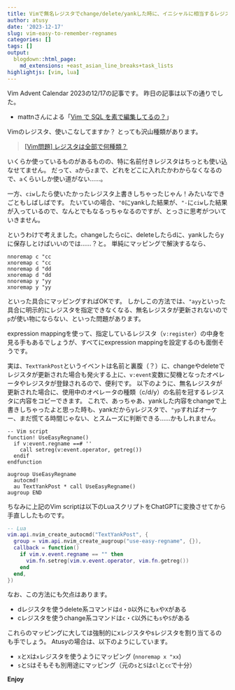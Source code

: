 ```yaml
---
title: Vimで無名レジスタでchange/delete/yankした時に、イニシャルに相当するレジスタにも値を入れる
author: atusy
date: '2023-12-17'
slug: vim-easy-to-remember-regnames
categories: []
tags: []
output:
  blogdown::html_page:
    md_extensions: +east_asian_line_breaks+task_lists
highlightjs: [vim, lua]
---
```


Vim Advent Calendar 2023の12/17の記事です。
昨日の記事は以下の通りでした。

- mattnさんによる「[Vim で SQL を素で編集してるの？](https://zenn.dev/mattn/articles/8716db121781d2)」

Vimのレジスタ、使いこなしてますか？
とっても沢山種類があります。

> [\[Vim問題\] レジスタは全部で何種類？](https://vim.blue/vim-all-register/)

いくらか使っているものがあるものの、特に名前付きレジスタはちっとも使い込なせてません。
だって、`a`から`z`まで、どれをどこに入れたかわからなくなるので、`a`くらいしか使い道がない……。

一方、`ciw`したら使いたかったレジスタ上書きしちゃったじゃん！みたいなできごともしばしばです。
たいていの場合、`"0`にyankした結果が、`"-`に`ciw`した結果が入っているので、なんとでもなるっちゃなるのですが、とっさに思考がついていきません。

というわけで考えました。changeしたらcに、deleteしたらdに、yankしたらyに保存しとけばいいのでは……？と。
単純にマッピングで解決するなら、

``` vim
nnoremap c "cc
xnoremap c "cc
nnoremap d "dd
xnoremap d "dd
nnoremap y "yy
xnoremap y "yy
```

といった具合にマッピングすればOKです。
しかしこの方法では、`"ayy`といった具合に明示的にレジスタを指定できなくなる、無名レジスタが更新されないので`p`が使い物にならない、といった問題があります。

expression mappingを使って、指定しているレジスタ（`v:register`）の中身を見る手もあるでしょうが、すべてにexpression mappingを設定するのも面倒そうです。

実は、`TextYankPost`というイベントは名前と裏腹（？）に、changeやdeleteでレジスタが更新された場合も発火する上に、`v:event`変数に契機となったオペレータやレジスタが登録されるので、便利です。
以下のように、無名レジスタが更新された場合に、使用中のオペレータの種類（c/d/y）の名前を冠するレジスタに内容をコピーできます。
これで、あっちゃあ、yankした内容をchangeで上書きしちゃったよと思った時も、yankだからyレジスタで、`"yp`すればオーケー、まだ慌てる時間じゃない、とスムーズに判断できる……かもしれません。

``` vim
-- Vim script
function! UseEasyRegname()
  if v:event.regname ==# ''
    call setreg(v:event.operator, getreg())
  endif
endfunction

augroup UseEasyRegname
  autocmd!
  au TextYankPost * call UseEasyRegname()
augroup END
```

ちなみに上記のVim scriptは以下のLuaスクリプトをChatGPTに変換させてから手直ししたものです。

``` lua
-- Lua
vim.api.nvim_create_autocmd("TextYankPost", {
  group = vim.api.nvim_create_augroup("use-easy-regname", {}),
  callback = function()
    if vim.v.event.regname == "" then
      vim.fn.setreg(vim.v.event.operator, vim.fn.getreg())
    end
  end,
})
```

なお、この方法にも欠点はあります。

- dレジスタを使うdelete系コマンドは`d`・`D`以外にも`x`や`X`がある
- cレジスタを使うchange系コマンドは`c`・`C`以外にも`s`や`S`がある

これらのマッピングに大しては強制的にxレジスタやsレジスタを割り当てるのも手でしょう。
Atusyの場合は、以下のようにしています。

- `x`と`X`は`x`レジスタを使うようにマッピング (`nnoremap x "xx`)
- `s`と`S`はそもそも別用途にマッピング（元の`s`と`S`は`cl`と`cc`で十分）

**Enjoy**

